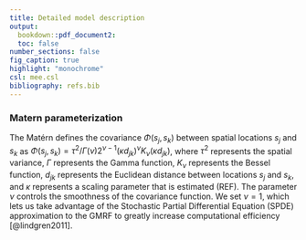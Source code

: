 ```yaml
---
title: Detailed model description
output:
  bookdown::pdf_document2:
  toc: false
number_sections: false
fig_caption: true
highlight: "monochrome"
csl: mee.csl
bibliography: refs.bib
---
```


### Matern parameterization

<!-- EW: Because of space limits, I might suggest moving all this to the SI -->
  The Matérn defines the covariance $\Phi \left( s_j, s_k \right)$ between spatial locations $s_j$ and $s_k$ as $\Phi\left( s_j,s_k \right) = \tau^2/\Gamma(\nu)2^{\nu - 1}
  (\kappa d_{jk})^\nu K_\nu \left( \kappa d_{jk} \right)$,
  <!-- TODO: paraphrase this to avoid self plagiarizing the synopsis report! -->
    where $\tau^2$ represents the spatial variance, $\Gamma$ represents the Gamma function, $K_\nu$ represents the Bessel function, $d_{jk}$ represents the Euclidean distance between locations $s_j$ and $s_k$, and $\kappa$ represents
  a scaling parameter that is estimated (REF).
  The parameter $\nu$ controls the smoothness of the covariance function.
  We set $\nu = 1$, which lets us take advantage of the Stochastic Partial Differential Equation (SPDE) approximation to the GMRF to greatly increase computational efficiency [@lindgren2011].
  
  
